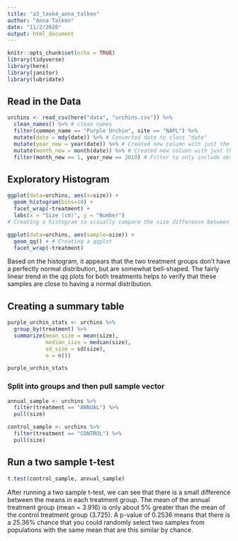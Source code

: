 ```yaml
---
title: "a3_task4_anna_talken"
author: "Anna Talken"
date: "11/2/2020"
output: html_document
---
```


```r
knitr::opts_chunk$set(echo = TRUE)
library(tidyverse)
library(here)
library(janitor)
library(lubridate)
```

## Read in the Data

```r
urchins <- read_csv(here("data", "urchins.csv")) %>% 
  clean_names() %>% # clean names
  filter(common_name == "Purple Urchin", site == "NAPL") %>% 
  mutate(date = mdy(date)) %>% # Converted date to class "date"
  mutate(year_new = year(date)) %>% # Created new column with just the year 
  mutate(month_new = month(date)) %>% # Created new column with just the month
  filter(month_new == 1, year_new == 2010) # Filter to only include observations from January in 2010
```

## Exploratory Histogram

```r
ggplot(data=urchins, aes(x=size)) +
  geom_histogram(bins=10) + 
  facet_wrap(~treatment) +
  labs(x = "Size (cm)", y = "Number")
# Creating a histogram to visually compare the size difference between the two treatments (annual vs. control)
```

```r
ggplot(data=urchins, aes(sample=size)) +
  geom_qq() + # Creating a qqplot
  facet_wrap(~treatment) 
```
Based on the histogram, it appears that the two treatment groups don't have a perfectly normal distribution, but are somewhat bell-shaped. The fairly linear trend in the qq plots for both treatments helps to verify that these samples are close to having a normal distribution.  

## Creating a summary table

```r
purple_urchin_stats <- urchins %>% 
  group_by(treatment) %>% 
  summarize(mean_size = mean(size),
            median_size = median(size),
            sd_size = sd(size),
            n = n())

purple_urchin_stats
```
### Split into groups and then pull sample vector 

```r
annual_sample <- urchins %>% 
  filter(treatment == "ANNUAL") %>% 
  pull(size)

control_sample <- urchins %>% 
  filter(treatment == "CONTROL") %>% 
  pull(size)
```

## Run a two sample t-test

```r
t.test(control_sample, annual_sample)
```

After running a two sample t-test, we can see that there is a small difference between the means in each treatment group. The mean of the annual treatment group (mean = 3.916) is only about 5% greater than the mean of the control treatment group (3.725). A p-value of 0.2536 means that there is a 25.36% chance that you could randomly select two samples from populations with the same mean that are this similar by chance.
